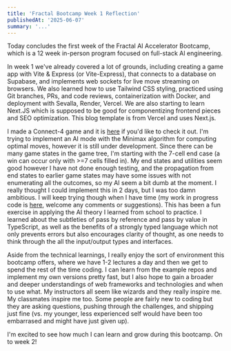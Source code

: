 ```yaml
---
title: 'Fractal Bootcamp Week 1 Reflection'
publishedAt: '2025-06-07'
summary: '...'
---
```


Today concludes the first week of the Fractal AI Accelerator Bootcamp, which is a 12 week in-person program focused on full-stack AI engineering.  

In week 1 we've already covered a lot of grounds, including creating a game app with Vite & Express (or Vite-Express), that connects to a database on Supabase, and implements web sockets for live move streaming on browsers.
We also learned how to use Tailwind CSS styling, practiced using Git branches, PRs, and code reviews, containerization with Docker, and deployment with Sevalla, Render, Vercel. We are also starting to learn Next.JS which is supposed to be good for componentizing frontend pieces and SEO optimization. This blog template is from Vercel and uses Next.js.

I made a Connect-4 game and it is [here](https://assignment4-multigame-oid6u.kinsta.app) if you'd like to check it out. I'm trying to implement an AI mode with the Minimax algorithm for computing optimal moves, however it is still under development. Since there can be many game states in the game tree, I'm starting with the 7-cell end case (a win can occur only with >=7 cells filled in). My end states and utilities seem good however I have not done enough testing, and the propagation from end states to earlier game states may have some issues with not enumerating all the outcomes, so my AI seem a bit dumb at the moment. I really thought I could implement this in 2 days, but I was too damn ambitious. I will keep trying though when I have time (my work in progress code is [here](https://github.com/angihe93/assignment4-multigame/blob/eb4b133733877db5dfa0634ab6f42c800fca1e69/src/game/ai/ai.ts), welcome any comments or suggestions). This has been a fun exercise in applying the AI theory I learned from school to practice. I learned about the subtleties of pass by reference and pass by value in TypeScript, as well as the benefits of a strongly typed language which not only prevents errors but also encourages clarity of thought, as one needs to think through the all the input/output types and interfaces.

Aside from the technical learnings, I really enjoy the sort of environment this bootcamp offers, where we have 1-2 lectures a day and then we get to spend the rest of the time coding. I can learn from the example repos and implement my own versions pretty fast, but I also hope to gain a broader and deeper understandings of web frameworks and technologies and when to use what. My instructors all seem like wizards and they really inspire me. My classmates inspire me too. Some people are fairly new to coding but they are asking questions, pushing through the challenges, and shipping just fine (vs. my younger, less experienced self would have been too embarrased and might have just given up).

I'm excited to see how much I can learn and grow during this bootcamp. On to week 2!

